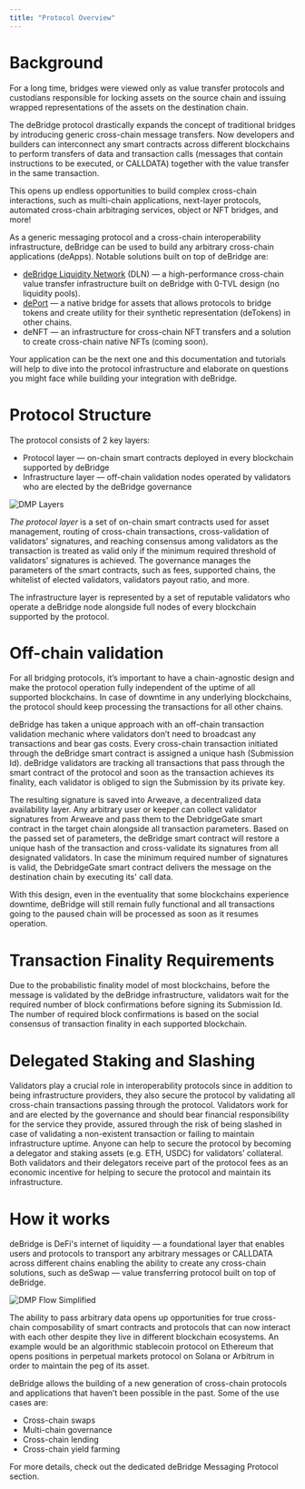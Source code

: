 ```yaml
---
title: "Protocol Overview"
---
```


# Background

For a long time, bridges were viewed only as value transfer protocols and custodians responsible for locking assets on the source
chain and issuing wrapped representations of the assets on the destination chain.

The deBridge protocol drastically expands the concept of traditional bridges by introducing generic cross-chain message transfers.
Now developers and builders can interconnect any smart contracts across different blockchains to perform transfers of data and
transaction calls (messages that contain instructions to be executed, or CALLDATA) together with the value transfer in the same transaction.

This opens up endless opportunities to build complex cross-chain interactions, such as multi-chain applications, next-layer protocols,
automated cross-chain arbitraging services, object or NFT bridges, and more\!

As a generic messaging protocol and a cross-chain interoperability infrastructure, deBridge can be used to build any arbitrary
cross-chain applications (deApps). Notable solutions built on top of deBridge are:

- [deBridge Liquidity Network](https://app.debridge.finance/) (DLN) — a high-performance cross-chain value transfer infrastructure built
  on deBridge with 0-TVL design (no liquidity pools).
- [dePort](https://app.debridge.finance/deport) —  a native bridge for assets that allows protocols to bridge tokens and create utility
  for their synthetic representation (deTokens) in other chains.
- deNFT — an infrastructure for cross-chain NFT transfers and a solution to create cross-chain native NFTs (coming soon).

Your application can be the next one and this documentation and tutorials will help to dive into the protocol infrastructure
and elaborate on questions you might face while building your integration with deBridge.

# Protocol Structure

The protocol consists of 2 key layers:

- Protocol layer — on-chain smart contracts deployed in every blockchain supported by deBridge
- Infrastructure layer — off-chain validation nodes operated by validators who are elected by the deBridge governance

![DMP Layers](/images/dmp-dropdown/DMP-layers.avif)

_The protocol layer_ is a set of on-chain smart contracts used for asset management, routing of cross-chain transactions,
cross-validation of validators' signatures, and reaching consensus among validators as the transaction is treated as valid
only if the minimum required threshold of validators' signatures is achieved. The governance manages the parameters of the
smart contracts, such as fees, supported chains, the whitelist of elected validators, validators payout ratio, and more.

The infrastructure layer is represented by a set of reputable validators who operate a deBridge node alongside full nodes
of every blockchain supported by the protocol.

# Off-chain validation

For all bridging protocols, it’s important to have a chain-agnostic design and make the protocol operation fully independent
of the uptime of all supported blockchains. In case of downtime in any underlying blockchains, the protocol should keep
processing the transactions for all other chains.

deBridge has taken a unique approach with an off-chain transaction validation mechanic where validators don’t need to broadcast
any transactions and bear gas costs. Every cross-chain transaction initiated through the deBridge smart contract is assigned a
unique hash (Submission Id). deBridge validators are tracking all transactions that pass through the smart contract of the
protocol and soon as the transaction achieves its finality, each validator is obliged to sign the Submission by its private key.

The resulting signature is saved into Arweave, a decentralized data availability layer. Any arbitrary user or keeper can collect
validator signatures from Arweave and pass them to the DebridgeGate smart contract in the target chain alongside all transaction
parameters. Based on the passed set of parameters, the deBridge smart contract will restore a unique hash of the transaction and
cross-validate its signatures from all designated validators. In case the minimum required number of signatures is valid, the
DebridgeGate smart contract delivers the message on the destination chain by executing its' call data.

With this design, even in the eventuality that some blockchains experience downtime, deBridge will still remain fully functional
and all transactions going to the paused chain will be processed as soon as it resumes operation.

# Transaction Finality Requirements

Due to the probabilistic finality model of most blockchains, before the message is validated by the deBridge infrastructure,
validators wait for the required number of block confirmations before signing its Submission Id. The number of required block
confirmations is based on the social consensus of transaction finality in each supported blockchain.

# Delegated Staking and Slashing

Validators play a crucial role in interoperability protocols since in addition to being infrastructure providers, they also
secure the protocol by validating all cross-chain transactions passing through the protocol. Validators work for and are elected
by the governance and should bear financial responsibility for the service they provide, assured through the risk of being slashed
in case of validating a non-existent transaction or failing to maintain infrastructure uptime. Anyone can help to secure the
protocol by becoming a delegator and staking assets (e.g. ETH, USDC) for validators’ collateral. Both validators and their
delegators receive part of the protocol fees as an economic incentive for helping to secure the protocol and maintain its
infrastructure.

# How it works

deBridge is DeFi's internet of liquidity — a foundational layer that enables users and protocols to transport any arbitrary
messages or CALLDATA across different chains enabling the ability to create any cross-chain solutions, such as deSwap — value
transferring protocol built on top of deBridge.

![DMP Flow Simplified](/images/dmp-dropdown/DMP-flow-simplified.avif)

The ability to pass arbitrary data opens up opportunities for true cross-chain composability of smart contracts and protocols
that can now interact with each other despite they live in different blockchain ecosystems. An example would be an algorithmic
stablecoin protocol on Ethereum that opens positions in perpetual markets protocol on Solana or Arbitrum in order to maintain
the peg of its asset.

deBridge allows the building of a new generation of cross-chain protocols and applications that haven’t been possible in the past.
Some of the use cases are:

- Cross-chain swaps
- Multi-chain governance
- Cross-chain lending
- Cross-chain yield farming

<Tip>
  For more details, check out the dedicated deBridge Messaging Protocol section.
</Tip>

